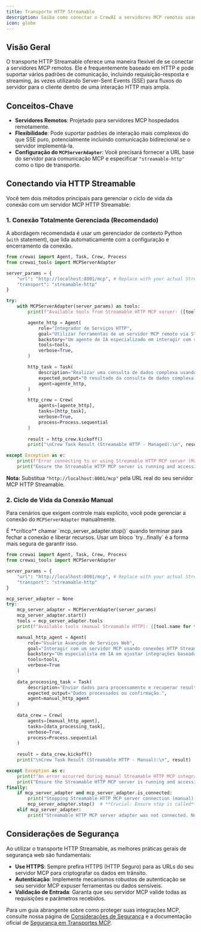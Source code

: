 ```yaml
---
title: Transporte HTTP Streamable
description: Saiba como conectar o CrewAI a servidores MCP remotos usando o transporte HTTP Streamable flexível.
icon: globe
---
```


## Visão Geral

O transporte HTTP Streamable oferece uma maneira flexível de se conectar a servidores MCP remotos. Ele é frequentemente baseado em HTTP e pode suportar vários padrões de comunicação, incluindo requisição-resposta e streaming, às vezes utilizando Server-Sent Events (SSE) para fluxos do servidor para o cliente dentro de uma interação HTTP mais ampla.

## Conceitos-Chave

- **Servidores Remotos**: Projetado para servidores MCP hospedados remotamente.
- **Flexibilidade**: Pode suportar padrões de interação mais complexos do que SSE puro, potencialmente incluindo comunicação bidirecional se o servidor implementá-la.
- **Configuração do `MCPServerAdapter`**: Você precisará fornecer a URL base do servidor para comunicação MCP e especificar `"streamable-http"` como o tipo de transporte.

## Conectando via HTTP Streamable

Você tem dois métodos principais para gerenciar o ciclo de vida da conexão com um servidor MCP HTTP Streamable:

### 1. Conexão Totalmente Gerenciada (Recomendado)

A abordagem recomendada é usar um gerenciador de contexto Python (`with` statement), que lida automaticamente com a configuração e encerramento da conexão.

```python
from crewai import Agent, Task, Crew, Process
from crewai_tools import MCPServerAdapter

server_params = {
    "url": "http://localhost:8001/mcp", # Replace with your actual Streamable HTTP server URL
    "transport": "streamable-http"
}

try:
    with MCPServerAdapter(server_params) as tools:
        print(f"Available tools from Streamable HTTP MCP server: {[tool.name for tool in tools]}")

        agente_http = Agent(
            role="Integrador de Serviços HTTP",
            goal="Utilizar ferramentas de um servidor MCP remoto via Streamable HTTP.",
            backstory="Um agente de IA especializado em interagir com serviços web complexos.",
            tools=tools,
            verbose=True,
        )

        http_task = Task(
            description="Realizar uma consulta de dados complexa usando uma ferramenta do servidor Streamable HTTP.",
            expected_output="O resultado da consulta de dados complexa.",
            agent=agente_http,
        )

        http_crew = Crew(
            agents=[agente_http],
            tasks=[http_task],
            verbose=True,
            process=Process.sequential
        )
        
        result = http_crew.kickoff() 
        print("\nCrew Task Result (Streamable HTTP - Managed):\n", result)

except Exception as e:
    print(f"Error connecting to or using Streamable HTTP MCP server (Managed): {e}")
    print("Ensure the Streamable HTTP MCP server is running and accessible at the specified URL.")

```
**Nota:** Substitua `"http://localhost:8001/mcp"` pela URL real do seu servidor MCP HTTP Streamable.

### 2. Ciclo de Vida da Conexão Manual

Para cenários que exigem controle mais explícito, você pode gerenciar a conexão do `MCPServerAdapter` manualmente.

<Info>
É **crítico** chamar `mcp_server_adapter.stop()` quando terminar para fechar a conexão e liberar recursos. Usar um bloco `try...finally` é a forma mais segura de garantir isso.
</Info>

```python
from crewai import Agent, Task, Crew, Process
from crewai_tools import MCPServerAdapter

server_params = {
    "url": "http://localhost:8001/mcp", # Replace with your actual Streamable HTTP server URL
    "transport": "streamable-http"
}

mcp_server_adapter = None 
try:
    mcp_server_adapter = MCPServerAdapter(server_params)
    mcp_server_adapter.start()
    tools = mcp_server_adapter.tools
    print(f"Available tools (manual Streamable HTTP): {[tool.name for tool in tools]}")

    manual_http_agent = Agent(
        role="Usuário Avançado de Serviços Web",
        goal="Interagir com um servidor MCP usando conexões HTTP Streamable gerenciadas manualmente.",
        backstory="Um especialista em IA em ajustar integrações baseadas em HTTP.",
        tools=tools,
        verbose=True
    )
    
    data_processing_task = Task(
        description="Enviar dados para processamento e recuperar resultados via Streamable HTTP.",
        expected_output="Dados processados ou confirmação.",
        agent=manual_http_agent
    )
    
    data_crew = Crew(
        agents=[manual_http_agent],
        tasks=[data_processing_task],
        verbose=True,
        process=Process.sequential
    )
    
    result = data_crew.kickoff()
    print("\nCrew Task Result (Streamable HTTP - Manual):\n", result)

except Exception as e:
    print(f"An error occurred during manual Streamable HTTP MCP integration: {e}")
    print("Ensure the Streamable HTTP MCP server is running and accessible.")
finally:
    if mcp_server_adapter and mcp_server_adapter.is_connected:
        print("Stopping Streamable HTTP MCP server connection (manual)...")
        mcp_server_adapter.stop()  # **Crucial: Ensure stop is called**
    elif mcp_server_adapter:
        print("Streamable HTTP MCP server adapter was not connected. No stop needed or start failed.")
```

## Considerações de Segurança

Ao utilizar o transporte HTTP Streamable, as melhores práticas gerais de segurança web são fundamentais:
- **Use HTTPS**: Sempre prefira HTTPS (HTTP Seguro) para as URLs do seu servidor MCP para criptografar os dados em trânsito.
- **Autenticação**: Implemente mecanismos robustos de autenticação se seu servidor MCP expuser ferramentas ou dados sensíveis.
- **Validação de Entrada**: Garanta que seu servidor MCP valide todas as requisições e parâmetros recebidos.

Para um guia abrangente sobre como proteger suas integrações MCP, consulte nossa página de [Considerações de Segurança](./security.mdx) e a documentação oficial de [Segurança em Transportes MCP](https://modelcontextprotocol.io/docs/concepts/transports#security-considerations).